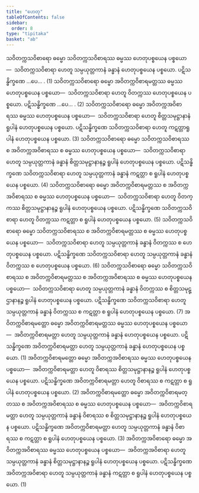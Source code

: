 ```yaml
---
title: "ဟေတု"
tableOfContents: false
sidebar:
  order: 8
type: "tipitaka"
basket: "ab"
---
```



<DynamicBreadcrumb />

<Division number="66">

<Paragraph number="271">
သဝိတက္ကသဝိစာရော ဓမ္မော သဝိတက္ကသဝိစာရဿ ဓမ္မဿ ဟေတုပစ္စယေန ပစ္စယော—  သဝိတက္ကသဝိစာရာ ဟေတူ သမ္ပယုတ္တကာနံ ခန္ဓာနံ ဟေတုပစ္စယေန ပစ္စယော. ပဋိသန္ဓိက္ခဏေ …ပေ… . (1)
</Paragraph>

<Paragraph number="272">
သဝိတက္ကသဝိစာရော ဓမ္မော အဝိတက္ကဝိစာရမတ္တဿ ဓမ္မဿ ဟေတုပစ္စယေန ပစ္စယော—  သဝိတက္ကသဝိစာရာ ဟေတူ ဝိတက္ကဿ ဟေတုပစ္စယေန ပစ္စယော. ပဋိသန္ဓိက္ခဏေ …ပေ… . (2)
</Paragraph>

<Paragraph number="273">
သဝိတက္ကသဝိစာရော ဓမ္မော အဝိတက္ကအဝိစာရဿ ဓမ္မဿ ဟေတုပစ္စယေန ပစ္စယော—  သဝိတက္ကသဝိစာရာ ဟေတူ စိတ္တသမုဋ္ဌာနာနံ ရူပါနံ ဟေတုပစ္စယေန ပစ္စယော. ပဋိသန္ဓိက္ခဏေ သဝိတက္ကသဝိစာရာ ဟေတူ ကဋတ္တာရူပါနံ ဟေတုပစ္စယေန ပစ္စယော. (3)
</Paragraph>

<Paragraph number="274">
သဝိတက္ကသဝိစာရော ဓမ္မော သဝိတက္ကသဝိစာရဿ စ အဝိတက္ကအဝိစာရဿ စ ဓမ္မဿ ဟေတုပစ္စယေန ပစ္စယော—  သဝိတက္ကသဝိစာရာ ဟေတူ သမ္ပယုတ္တကာနံ ခန္ဓာနံ စိတ္တသမုဋ္ဌာနာနဉ္စ ရူပါနံ ဟေတုပစ္စယေန ပစ္စယော. ပဋိသန္ဓိက္ခဏေ သဝိတက္ကသဝိစာရာ ဟေတူ သမ္ပယုတ္တကာနံ ခန္ဓာနံ ကဋတ္တာ စ ရူပါနံ ဟေတုပစ္စယေန ပစ္စယော. (4)
</Paragraph>

<Paragraph number="275">
သဝိတက္ကသဝိစာရော ဓမ္မော အဝိတက္ကဝိစာရမတ္တဿ စ အဝိတက္ကအဝိစာရဿ စ ဓမ္မဿ ဟေတုပစ္စယေန ပစ္စယော—  သဝိတက္ကသဝိစာရာ ဟေတူ ဝိတက္ကဿ စိတ္တသမုဋ္ဌာနာနဉ္စ ရူပါနံ ဟေတုပစ္စယေန ပစ္စယော. ပဋိသန္ဓိက္ခဏေ သဝိတက္ကသဝိစာရာ ဟေတူ ဝိတက္ကဿ ကဋတ္တာ စ ရူပါနံ ဟေတုပစ္စယေန ပစ္စယော. (5)
</Paragraph>

<Paragraph number="276">
သဝိတက္ကသဝိစာရော ဓမ္မော သဝိတက္ကသဝိစာရဿ စ အဝိတက္ကဝိစာရမတ္တဿ စ ဓမ္မဿ ဟေတုပစ္စယေန ပစ္စယော—  သဝိတက္ကသဝိစာရာ ဟေတူ သမ္ပယုတ္တကာနံ ခန္ဓာနံ ဝိတက္ကဿ စ ဟေတုပစ္စယေန ပစ္စယော. ပဋိသန္ဓိက္ခဏေ သဝိတက္ကသဝိစာရာ ဟေတူ သမ္ပယုတ္တကာနံ ခန္ဓာနံ ဝိတက္ကဿ စ ဟေတုပစ္စယေန ပစ္စယော. (6)
</Paragraph>

<Paragraph number="277">
သဝိတက္ကသဝိစာရော ဓမ္မော သဝိတက္ကသဝိစာရဿ စ အဝိတက္ကဝိစာရမတ္တဿ စ အဝိတက္ကအဝိစာရဿ စ ဓမ္မဿ ဟေတုပစ္စယေန ပစ္စယော—  သဝိတက္ကသဝိစာရာ ဟေတူ သမ္ပယုတ္တကာနံ ခန္ဓာနံ ဝိတက္ကဿ စ စိတ္တသမုဋ္ဌာနာနဉ္စ ရူပါနံ ဟေတုပစ္စယေန ပစ္စယော. ပဋိသန္ဓိက္ခဏေ သဝိတက္ကသဝိစာရာ ဟေတူ သမ္ပယုတ္တကာနံ ခန္ဓာနံ ဝိတက္ကဿ စ ကဋတ္တာ စ ရူပါနံ ဟေတုပစ္စယေန ပစ္စယော. (7)
</Paragraph>

</Division>
<Division number="67">

<Paragraph number="278">
အဝိတက္ကဝိစာရမတ္တော ဓမ္မော အဝိတက္ကဝိစာရမတ္တဿ ဓမ္မဿ ဟေတုပစ္စယေန ပစ္စယော—  အဝိတက္ကဝိစာရမတ္တာ ဟေတူ သမ္ပယုတ္တကာနံ ခန္ဓာနံ ဟေတုပစ္စယေန ပစ္စယော. ပဋိသန္ဓိက္ခဏေ အဝိတက္ကဝိစာရမတ္တာ ဟေတူ သမ္ပယုတ္တကာနံ ခန္ဓာနံ ဟေတုပစ္စယေန ပစ္စယော. (1)
</Paragraph>

<Paragraph number="279">
အဝိတက္ကဝိစာရမတ္တော ဓမ္မော အဝိတက္ကအဝိစာရဿ ဓမ္မဿ ဟေတုပစ္စယေန ပစ္စယော—  အဝိတက္ကဝိစာရမတ္တာ ဟေတူ ဝိစာရဿ စိတ္တသမုဋ္ဌာနာနဉ္စ ရူပါနံ ဟေတုပစ္စယေန ပစ္စယော. ပဋိသန္ဓိက္ခဏေ အဝိတက္ကဝိစာရမတ္တာ ဟေတူ ဝိစာရဿ စ ကဋတ္တာ စ ရူပါနံ ဟေတုပစ္စယေန ပစ္စယော. (2)
</Paragraph>

<Paragraph number="280">
အဝိတက္ကဝိစာရမတ္တော ဓမ္မော အဝိတက္ကဝိစာရမတ္တဿ စ အဝိတက္ကအဝိစာရဿ စ ဓမ္မဿ ဟေတုပစ္စယေန ပစ္စယော—  အဝိတက္ကဝိစာရမတ္တာ ဟေတူ သမ္ပယုတ္တကာနံ ခန္ဓာနံ ဝိစာရဿ စ စိတ္တသမုဋ္ဌာနာနဉ္စ ရူပါနံ ဟေတုပစ္စယေန ပစ္စယော. ပဋိသန္ဓိက္ခဏေ အဝိတက္ကဝိစာရမတ္တာ ဟေတူ သမ္ပယုတ္တကာနံ ခန္ဓာနံ ဝိစာရဿ စ ကဋတ္တာ စ ရူပါနံ ဟေတုပစ္စယေန ပစ္စယော. (3)
</Paragraph>

</Division>
<Division number="68">

<Paragraph number="281">
အဝိတက္ကအဝိစာရော ဓမ္မော အဝိတက္ကအဝိစာရဿ ဓမ္မဿ ဟေတုပစ္စယေန ပစ္စယော—  အဝိတက္ကအဝိစာရာ ဟေတူ သမ္ပယုတ္တကာနံ ခန္ဓာနံ စိတ္တသမုဋ္ဌာနာနဉ္စ ရူပါနံ ဟေတုပစ္စယေန ပစ္စယော. ပဋိသန္ဓိက္ခဏေ အဝိတက္ကအဝိစာရာ ဟေတူ သမ္ပယုတ္တကာနံ ခန္ဓာနံ ကဋတ္တာ စ ရူပါနံ ဟေတုပစ္စယေန ပစ္စယော. (1)
</Paragraph>
</Division>